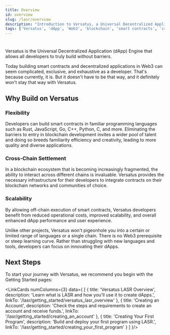```yaml
---
title: Overview
id: overview
slug: /lasr/overview
description: "Introduction to Versatus, a Universal Decentralized Application (dApp) Engine, highlighting its flexibility, cross-chain settlement, and scalability."
tags: ['Versatus', 'dApp', 'Web3', 'blockchain', 'smart contracts', 'cross-chain', 'scalability']
---
```



#
<ImageComponent className="main-page-logo" wrapperClass="main-page-theme"/>

Versatus is the Universal Decentralized Application (dApp) Engine that allows all developers to truly build without barriers.

Today building smart contracts and decentralized applications in Web3 can seem complicated, exclusive, and exhaustive as a developer. That's because currently, it is. But it doesn't have to be that way, and it definitely won't stay that way with Versatus.

## Why Build on Versatus

### Flexibility

Developers can build smart contracts in familiar programming languages such as Rust, JavaScript, Go, C++, Python, C, and more. Eliminating the barriers to entry in blockchain development invites a wider pool of talent and doing so breeds familiarity efficiency and creativity, leading to more quality and diverse applications.

### Cross-Chain Settlement

In a blockchain ecosystem that is becoming increasingly fragmented, the ability to interact across different chains is invaluable. Versatus provides the necessary infrastructure for their developers to integrate contracts on their blockchain networks and communities of choice.

### Scalability

By allowing off-chain execution of smart contracts, Versatus developers benefit from reduced operational costs, improved scalability, and overall enhanced dApp performance and user experience.


Unlike other projects, Versatus won't pigeonhole you into a certain or limited range of languages or a single chain. There is no Web3 prerequisite or steep learning curve. Rather than struggling with new languages and tools, developers can focus on innovating their dApps.

## Next Steps

To start your journey with Versatus, we recommend you begin with the Getting Started pages:

<LinkCards numColumns={3} data={
  [
    {
      title: 'Versatus LASR Overview',
      description: 'Learn what is LASR and how you\'ll use it to create dApps.',
      linkTo: '/lasr/getting_started/versatus_lasr_overview'
    },
    {
      title: 'Creating an Account',
      description: 'Check the steps and requirements to create an account and receive funds.',
      linkTo: '/lasr/getting_started/creating_an_account'
    },
    {
      title: 'Creating Your First Program',
      description: 'Build and deploy your first program using LASR.',
      linkTo: '/lasr/getting_started/creating_your_first_program'
    }
  ]
}/>
